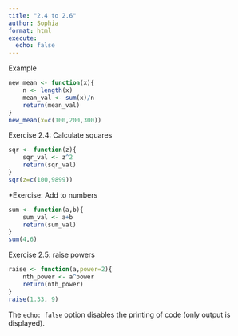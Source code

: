```yaml
---
title: "2.4 to 2.6"
author: Sophia
format: html
execute: 
  echo: false
---
```

Example

```r
new_mean <- function(x){
	n <- length(x)
	mean_val <- sum(x)/n
	return(mean_val)
}
new_mean(x=c(100,200,300))
```

Exercise 2.4: Calculate squares

```r
sqr <- function(z){
	sqr_val <- z^2
	return(sqr_val)
}
sqr(z=c(100,9899))
```

*Exercise: Add to numbers

```r
sum <- function(a,b){
	sum_val <- a+b
	return(sum_val)
}
sum(4,6)
```

Exercise 2.5: raise powers

```r
raise <- function(a,power=2){
	nth_power <- a^power
	return(nth_power)
}
raise(1.33, 9)
```
The `echo: false` option disables the printing of code (only output is displayed).
